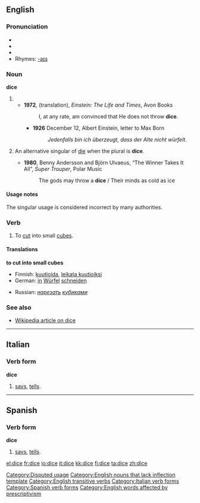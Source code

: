 ==English==

===Pronunciation===
*{{AHD|dīs}}
*{{IPA|/daɪs/}}
*{{SAMPA|/daIs/}}
*Rhymes: [[Rhymes:English:-aɪs|-aɪs]]

===Noun===
'''dice'''

# {{form of|one of the two plurals|die#Noun|die}}
#*'''1972''', (translation), ''Einstein: The Life and Times'', Avon Books
#*: I, at any rate, am convinced that He does not throw '''dice'''.
#**'''1926''' December 12, Albert Einstein, letter to Max Born
#**: ''Jedenfalls bin ich überzeugt, dass der Alte nicht würfelt.''
# {{colloquial}} An alternative singular of [[die]] when the plural is '''dice'''.
#*'''1980''', Benny Andersson and Björn Ulvaeus, “The Winner Takes It All”, ''Super Trouper'', Polar Music
#*:The gods may throw a '''dice''' / Their minds as cold as ice

====Usage notes====
The singular usage is considered incorrect by many authorities.

===Verb===
{{en-verb|dic|ing}}

# {{transitive}} To [[cut]] into small [[cube]]s.

====Translations====
'''to cut into small cubes'''
{{top}}
*Finnish: [[kuutioida]], [[leikata kuutioiksi]]
*German: [[in]] [[Würfel]] [[schneiden]]
{{mid}}
*Russian: ''[[нарезать]] [[кубик|кубиками]]''
{{bottom}}

===See also===
*[[w:dice|Wikipedia article on dice]]

----

==Italian==

===Verb form===
'''dice'''

# {{italbrac|third-person singular present of [[dire]]}} [[says]], [[tells]].
----

==Spanish==

===Verb form===
'''dice'''

# {{italbrac|third-person singular present of [[decir]]}} [[says]], [[tells]].

[[Category:Disputed usage]]
[[Category:English nouns that lack inflection template]]
[[Category:English transitive verbs]]
[[Category:Italian verb forms]]
[[Category:Spanish verb forms]]
[[Category:English words affected by prescriptivism]]

[[el:dice]]
[[fr:dice]]
[[io:dice]]
[[it:dice]]
[[kk:dice]]
[[fi:dice]]
[[ta:dice]]
[[zh:dice]]